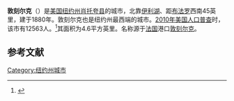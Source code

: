 {{not|敦刻尔克镇 (纽约州)}}
{{Infobox settlement
<!--See Template:Infobox settlement for additional fields that may be available-->
<!-- Basic info  ---------------->
|name                     = 敦刻尔克
|nickname                 =
|settlement_type          = 城市
|total_type               = <!-- to set a non-standard label for total area and population rows -->
|motto                    =
|other_name               = Chadwicks Bay, Ganadawao<ref name="GNIS"/>
<!-- images and maps  ----------->
|image_skyline            = Dunkirk New York aerial view.jpg
|imagesize                = 250px
|image_caption            = 
|image_flag               =
|flag_size                =
|image_seal               =
|seal_size                =
|image_shield             =
|shield_size              =
|image_blank_emblem       =
|blank_emblem_type        =
|blank_emblem_size        =
|image_map                =
|mapsize                  =
|map_caption              =
|image_map1               =
|mapsize1                 =
|map_caption1             =
|image_dot_map            =
|dot_mapsize              =
|dot_map_caption          =
|dot_x                    =
|dot_y                    =
|pushpin_map              = New York 
|pushpin_label            = 敦刻尔克
|pushpin_label_position   = 
|pushpin_map_caption      =
|pushpin_mapsize          =
<!-- Location ------------------>
|latd  = 42 |latm  = 28 |lats  = 46 |latNS  = N
|longd = 79 |longm = 20 |longs = 02 |longEW = W
|coordinates_footnotes    = <ref name="GNIS">{{cite gnis|948802|Dunkirk}}</ref>
|coordinates_display      = inline,title
|coordinates_region       = US-NY
|subdivision_type         = [[国家|国家]]
|subdivision_name         = [[美国|美国]]
|subdivision_type1        = [[美国行政区划|州]]
|subdivision_name1        = [[纽约州|纽约州]]
|subdivision_type2        = [[纽约州行政区划|县]]
|subdivision_name2        = [[肖托夸县_(纽约州)|肖托夸县]]
<!-- Politics ----------------->
|government_footnotes     =
|government_type          =
|established_title        =  <!-- Settled -->
|established_date         = 1880
<!-- Area    --------------------->
|area_magnitude           =
|unit_pref                = Imperial
|area_footnotes           =
|area_total_km2           = 11.8
|area_land_km2            = 11.7
|area_water_km2           = 0.1
|area_total_sq_mi         =
|area_land_sq_mi          =
|area_water_sq_mi         =
|area_water_percent       =
<!-- Elevation -------------------------->
|elevation_footnotes      = <ref name="GNIS"/>
|elevation_m              = 188
|elevation_ft             = 617
<!-- Population   ----------------------->
|population_as_of         = 2010
|population_footnotes     =
|population_note          =
|population_total         = 12563
|population_est           = 12328
|pop_est_as_of            = 2013
|population_density_km2   = 1077.5
|population_density_sq_mi =
<!-- General information  --------------->
|timezone1                =
|utc_offset1              =
|timezone1_DST            =
|utc_offset1_DST          =
|postal_code_type         = 邮政编码
|postal_code              = 14048
|area_code                = 716
|website                  = {{URL|www.dunkirktoday.com}}
|footnotes                =
}}
'''敦刻尔克'''（{{lang-en|Dunkirk}}）是[[美国|美国]][[纽约州|纽约州]][[肖托夸县_(纽约州)|肖托夸县]]的城市，北靠[[伊利湖|伊利湖]]、距[[布法罗|布法罗]]西南45英里，建于1880年。敦刻尔克也是纽约州最西端的城市。[[2010年美国人口普查|2010年美国人口普查]]时，该市有12563人。<ref name>{{cite web|url=http://factfinder2.census.gov|publisher=[[United_States_Census_Bureau|United States Census Bureau]]|title=American FactFinder|accessdate=2020-10-11|archive-date=2013-09-11|archive-url=https://web.archive.org/web/20130911234518/http://factfinder2.census.gov/|dead-url=no}}</ref>其面积为4.6平方英里。名称源于[[法国|法国]]港口[[敦刻尔克|敦刻尔克]]。

== 参考文献 ==
{{reflist}}

{{NY-stub}}
[[Category:纽约州城市|Category:纽约州城市]]
